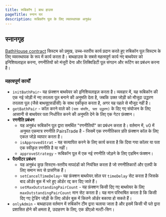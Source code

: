 ```yaml
---
title: रूबिकॉन | बाथ हाउस
pageTitle: स्नान घर
description: रूबिकॉन पूल के लिए व्यवस्थापक अनुबंध
---
```


## स्नानगृह

[BathHouse contract](https://github.com/RubiconDeFi/rubicon\_protocol/blob/master/contracts/rubiconPools/BathHouse.sol) सिस्टम को प्रमुख, उच्च-स्तरीय कार्य प्रदान करते हुए रुबिकॉन पूल सिस्टम के लिए व्यवस्थापक के रूप में कार्य करता है। बाथहाउस के सबसे महत्वपूर्ण कार्य नए बाथपेयर को इनिशियलाइज़ करना, रणनीतियों को मंजूरी देना और लिक्विडिटी पूल संगठन और रूटिंग का प्रबंधन करना है।

### महत्वपूर्ण कार्यों

* `initBathPair`- यह फ़ंक्शन बाथपेयर को इनिशियलाइज़ करता है। व्यवहार में, यह रूबिकॉन की एक नई जोड़ी में नए तरलता पूल बनाने की अनुमति देता है, जबकि उक्त जोड़ी को मौजूदा उद्धरण तरलता पूल (जैसे बाथयूएसडीसी) के साथ एकीकृत करता है, अगर यह पहले से मौजूद नहीं है।
* `getBathPair` - कॉल करने वाले को `(पता संपत्ति, पता उद्धरण)` के दिए गए संयोजन के लिए आसानी से बाथपेयर पता निर्धारित करने की अनुमति देने के लिए एक गेटर फ़ंक्शन।
* **रणनीति प्रबंधन**
  * यह अनुबंध रूबिकॉन पूल द्वारा समर्थित "रणनीतियों" का प्रबंधन करता है। वर्तमान में, v0 में अनुमत एकमात्र रणनीति PairsTrade है - जिसमें एक रणनीतिकार प्रति फ़ंक्शन कॉल के लिए एकल जोड़े व्यापार करता है।
  * `isApprovedStrat` - यह सत्यापित करने के लिए कार्य करता है कि दिया गया कॉलर या पता एक स्वीकृत रणनीति है या नहीं।
  * `approveStrategy` - रूबिकॉन पूल में एक नई रणनीति जोड़ने के लिए एडमिन फंक्शन।
* **पैरामीटर प्रबंधन**
  * यह अनुबंध कुछ सिस्टम-स्तरीय मापदंडों को नियंत्रित करता है जो रणनीतिकारों और एलपी के लिए समान रूप से प्रासंगिक हैं।
  * `setCancelTimeDelay`- यह फ़ंक्शन बाथपेयर.सोल पर `timeDelay` सेट करता है जिसके बाद ऑर्डर बुक में भरे हुए ऑर्डर रद्द कर दिए जाते हैं।
  * `setMaxOutstandingPairCount` - यह फ़ंक्शन किसी दिए गए बाथपेयर के लिए `maxOutstandingPairCount` मान सेट करता है। यह मान परिभाषित करता है कि किसी दिए गए ट्रेडिंग जोड़ी के लिए ऑर्डर बुक में कितने ऑर्डर बकाया हो सकते हैं।
* `onlyAdmin` - बाथहाउस वर्तमान में रुबिकॉन टीम द्वारा चलाया जाता है और इसमें किसी भी पते द्वारा प्रशासित होने की क्षमता है, उदाहरण के लिए, एक डीएओ मल्टी-सिग।